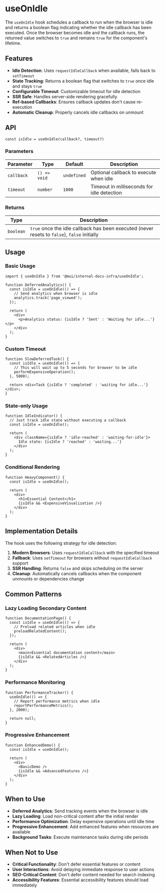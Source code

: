 # useOnIdle

The `useOnIdle` hook schedules a callback to run when the browser is idle and returns a boolean flag indicating whether the idle callback has been executed. Once the browser becomes idle and the callback runs, the returned value switches to `true` and remains `true` for the component's lifetime.

## Features

- **Idle Detection**: Uses `requestIdleCallback` when available, falls back to `setTimeout`
- **State Tracking**: Returns a boolean flag that switches to `true` once idle and stays `true`
- **Configurable Timeout**: Customizable timeout for idle detection
- **SSR Safe**: Handles server-side rendering gracefully
- **Ref-based Callbacks**: Ensures callback updates don't cause re-execution
- **Automatic Cleanup**: Properly cancels idle callbacks on unmount

## API

```tsx
const isIdle = useOnIdle(callback?, timeout?)
```

### Parameters

| Parameter  | Type         | Default     | Description                                |
| ---------- | ------------ | ----------- | ------------------------------------------ |
| `callback` | `() => void` | `undefined` | Optional callback to execute when idle     |
| `timeout`  | `number`     | `1000`      | Timeout in milliseconds for idle detection |

### Returns

| Type      | Description                                                                                  |
| --------- | -------------------------------------------------------------------------------------------- |
| `boolean` | `true` once the idle callback has been executed (never resets to `false`), `false` initially |

## Usage

### Basic Usage

```tsx
import { useOnIdle } from '@mui/internal-docs-infra/useOnIdle';

function DeferredAnalytics() {
  const isIdle = useOnIdle(() => {
    // Send analytics when browser is idle
    analytics.track('page_viewed');
  });

  return (
    <div>
      <p>Analytics status: {isIdle ? 'Sent' : 'Waiting for idle...'}</p>
    </div>
  );
}
```

### Custom Timeout

```tsx
function SlowDeferredTask() {
  const isIdle = useOnIdle(() => {
    // This will wait up to 5 seconds for browser to be idle
    performExpensiveOperation();
  }, 5000);

  return <div>Task {isIdle ? 'completed' : 'waiting for idle...'}</div>;
}
```

### State-only Usage

```tsx
function IdleIndicator() {
  // Just track idle state without executing a callback
  const isIdle = useOnIdle();

  return (
    <div className={isIdle ? 'idle-reached' : 'waiting-for-idle'}>
      Idle state: {isIdle ? 'reached' : 'waiting...'}
    </div>
  );
}
```

### Conditional Rendering

```tsx
function HeavyComponent() {
  const isIdle = useOnIdle();

  return (
    <div>
      <h1>Essential Content</h1>
      {isIdle && <ExpensiveVisualization />}
    </div>
  );
}
```

## Implementation Details

The hook uses the following strategy for idle detection:

1. **Modern Browsers**: Uses `requestIdleCallback` with the specified timeout
2. **Fallback**: Uses `setTimeout` for browsers without `requestIdleCallback` support
3. **SSR Handling**: Returns `false` and skips scheduling on the server
4. **Cleanup**: Automatically cancels callbacks when the component unmounts or dependencies change

## Common Patterns

### Lazy Loading Secondary Content

```tsx
function DocumentationPage() {
  const isIdle = useOnIdle(() => {
    // Preload related articles when idle
    preloadRelatedContent();
  });

  return (
    <div>
      <main>Essential documentation content</main>
      {isIdle && <RelatedArticles />}
    </div>
  );
}
```

### Performance Monitoring

```tsx
function PerformanceTracker() {
  useOnIdle(() => {
    // Report performance metrics when idle
    reportPerformanceMetrics();
  }, 2000);

  return null;
}
```

### Progressive Enhancement

```tsx
function EnhancedDemo() {
  const isIdle = useOnIdle();

  return (
    <div>
      <BasicDemo />
      {isIdle && <AdvancedFeatures />}
    </div>
  );
}
```

## When to Use

- **Deferred Analytics**: Send tracking events when the browser is idle
- **Lazy Loading**: Load non-critical content after the initial render
- **Performance Optimization**: Delay expensive operations until idle time
- **Progressive Enhancement**: Add enhanced features when resources are available
- **Background Tasks**: Execute maintenance tasks during idle periods

## When Not to Use

- **Critical Functionality**: Don't defer essential features or content
- **User Interactions**: Avoid delaying immediate response to user actions
- **SEO-Critical Content**: Don't defer content needed for search indexing
- **Accessibility Features**: Essential accessibility features should load immediately
